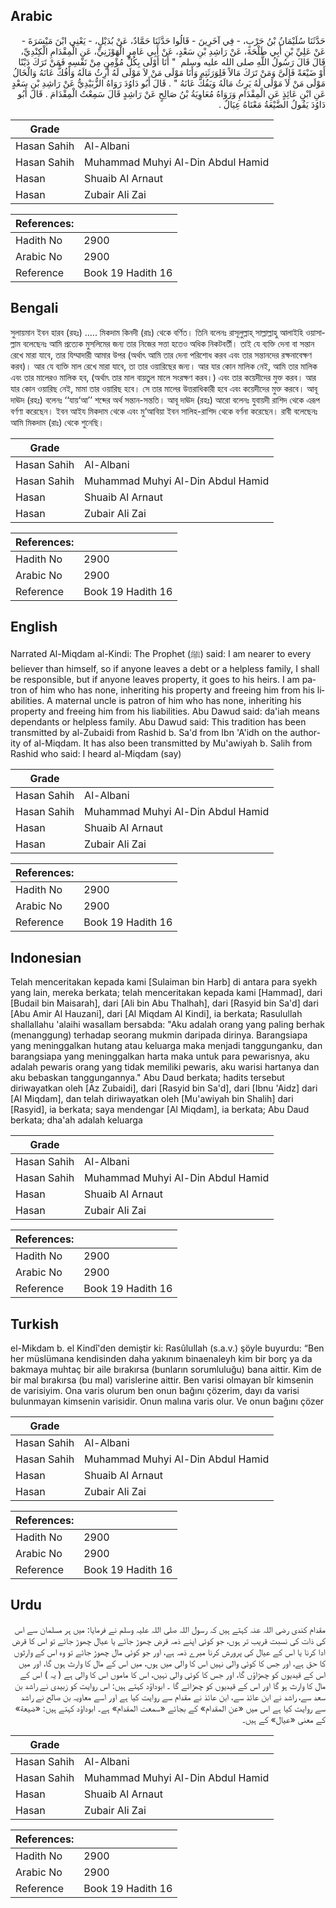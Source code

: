 ## Arabic


<div dir="rtl" lang="ar" style={{fontSize:'larger',backgroundColor:'#f8f9fa',padding:20}}>
حَدَّثَنَا سُلَيْمَانُ بْنُ حَرْبٍ، - فِي آخَرِينَ - قَالُوا حَدَّثَنَا حَمَّادٌ، عَنْ بُدَيْلٍ، - يَعْنِي ابْنَ مَيْسَرَةَ - عَنْ عَلِيِّ بْنِ أَبِي طَلْحَةَ، عَنْ رَاشِدِ بْنِ سَعْدٍ، عَنْ أَبِي عَامِرٍ الْهَوْزَنِيِّ، عَنِ الْمِقْدَامِ الْكِنْدِيِّ، قَالَ قَالَ رَسُولُ اللَّهِ صلى الله عليه وسلم ‏ "‏ أَنَا أَوْلَى بِكُلِّ مُؤْمِنٍ مِنْ نَفْسِهِ فَمَنْ تَرَكَ دَيْنًا أَوْ ضَيْعَةً فَإِلَىَّ وَمَنْ تَرَكَ مَالاً فَلِوَرَثَتِهِ وَأَنَا مَوْلَى مَنْ لاَ مَوْلَى لَهُ أَرِثُ مَالَهُ وَأَفُكُّ عَانَهُ وَالْخَالُ مَوْلَى مَنْ لاَ مَوْلَى لَهُ يَرِثُ مَالَهُ وَيَفُكُّ عَانَهُ ‏"‏ ‏.‏ قَالَ أَبُو دَاوُدَ رَوَاهُ الزُّبَيْدِيُّ عَنْ رَاشِدِ بْنِ سَعْدٍ عَنِ ابْنِ عَائِذٍ عَنِ الْمِقْدَامِ وَرَوَاهُ مُعَاوِيَةُ بْنُ صَالِحٍ عَنْ رَاشِدٍ قَالَ سَمِعْتُ الْمِقْدَامَ ‏.‏ قَالَ أَبُو دَاوُدَ يَقُولُ الضَّيْعَةُ مَعْنَاهُ عِيَالٌ ‏.‏
</div>
<div style={{backgroundColor:'#f8f9fa',padding:20, marginBottom: 10}}><table> <thead> <tr> <th>Grade</th> <th></th> </tr> </thead> <tbody> <tr><td>Hasan Sahih</td><td>Al-Albani</td></tr><tr><td>Hasan Sahih</td><td>Muhammad Muhyi Al-Din Abdul Hamid</td></tr><tr><td>Hasan</td><td>Shuaib Al Arnaut</td></tr><tr><td>Hasan</td><td>Zubair Ali Zai</td></tr></tbody></table><table> <thead> <tr> <th>References:</th> <th></th> </tr> </thead> <tbody><tr><td>Hadith No</td><td>2900</td></tr><tr><td>Arabic No</td><td>2900</td></tr><tr><td>Reference</td><td>Book 19 Hadith 16</td></tr></tbody></table></div>

## Bengali


<div dir="ltr" lang="bn" style={{fontSize:'larger',backgroundColor:'#f8f9fa',padding:20}}>
সুলায়মান ইবন হারব (রহঃ) ..... মিকদাম কিনদী (রাঃ) থেকে বর্ণিত। তিনি বলেনঃ রাসূলুল্লাহ্ সাল্লাল্লাহু আলাইহি ওয়াসাল্লাম বলেছেনঃ আমি প্রত্যেক মুসলিমের জন্য তার নিজের সত্তা হতেও অধিক নিকটবর্তী। তাই যে ব্যক্তি দেনা বা সন্তান রেখে মারা যাবে, তার যিম্মাদারী আমার উপর (অর্থাৎ আমি তার দেনা পরিশোধ করব এবং তার সন্তানদের রক্ষনাবেক্ষণ করব)। আর যে ব্যক্তি মাল রেখে মারা যাবে, তা তার ওয়ারিছের জন্য। আর যার কোন মালিক নেই, আমি তার মালিক এবং তার মালেরও মালিক হব, (অর্থাৎ তার মাল বায়তুল মালে সংরক্ষণ করব।) এবং তার কয়েদীদের মুক্ত করব। আর যার কোন ওয়ারিছ নেই, মামা তার ওয়ারিছ হবে। সে তার মালের উত্তরাধিকারী হবে এবং কয়েদীদের মুক্ত করবে। আবূ দাঊদ (রহঃ) বলেনঃ ‘‘যায়‘আ’’ শব্দের অর্থ সন্তান-সন্ততি। আবূ দাঊদ (রহঃ) আরো বলেনঃ যুবায়দী রাশিদ থেকে এরূপ বর্ণণা করেছেন। ইবন আইয মিকদাম থেকে এবং মু‘আবিয়া ইবন সালিহ-রাশিদ থেকে বর্ণনা করেছেন। রাবী বলেছেনঃ আমি মিকদাম (রাঃ) থেকে শুনেছি।
</div>
<div style={{backgroundColor:'#f8f9fa',padding:20, marginBottom: 10}}><table> <thead> <tr> <th>Grade</th> <th></th> </tr> </thead> <tbody> <tr><td>Hasan Sahih</td><td>Al-Albani</td></tr><tr><td>Hasan Sahih</td><td>Muhammad Muhyi Al-Din Abdul Hamid</td></tr><tr><td>Hasan</td><td>Shuaib Al Arnaut</td></tr><tr><td>Hasan</td><td>Zubair Ali Zai</td></tr></tbody></table><table> <thead> <tr> <th>References:</th> <th></th> </tr> </thead> <tbody><tr><td>Hadith No</td><td>2900</td></tr><tr><td>Arabic No</td><td>2900</td></tr><tr><td>Reference</td><td>Book 19 Hadith 16</td></tr></tbody></table></div>

## English


<div dir="ltr" lang="en" style={{fontSize:'larger',backgroundColor:'#f8f9fa',padding:20}}>
Narrated Al-Miqdam al-Kindi: The Prophet (ﷺ) said: I am nearer to every believer than himself, so if anyone leaves a debt or a helpless family, I shall be responsible, but if anyone leaves property, it goes to his heirs. I am patron of him who has none, inheriting his property and freeing him from his liabilities. A maternal uncle is patron of him who has none, inheriting his property and freeing him from his liabilities. Abu Dawud said: da'iah means dependants or helpless family. Abu Dawud said: This tradition has been transmitted by al-Zubaidi from Rashid b. Sa'd from Ibn 'A'idh on the authority of al-Miqdam. It has also been transmitted by Mu'awiyah b. Salih from Rashid who said: I heard al-Miqdam (say)
</div>
<div style={{backgroundColor:'#f8f9fa',padding:20, marginBottom: 10}}><table> <thead> <tr> <th>Grade</th> <th></th> </tr> </thead> <tbody> <tr><td>Hasan Sahih</td><td>Al-Albani</td></tr><tr><td>Hasan Sahih</td><td>Muhammad Muhyi Al-Din Abdul Hamid</td></tr><tr><td>Hasan</td><td>Shuaib Al Arnaut</td></tr><tr><td>Hasan</td><td>Zubair Ali Zai</td></tr></tbody></table><table> <thead> <tr> <th>References:</th> <th></th> </tr> </thead> <tbody><tr><td>Hadith No</td><td>2900</td></tr><tr><td>Arabic No</td><td>2900</td></tr><tr><td>Reference</td><td>Book 19 Hadith 16</td></tr></tbody></table></div>

## Indonesian


<div dir="ltr" lang="id" style={{fontSize:'larger',backgroundColor:'#f8f9fa',padding:20}}>
Telah menceritakan kepada kami [Sulaiman bin Harb] di antara para syekh yang lain, mereka berkata; telah menceritakan kepada kami [Hammad], dari [Budail bin Maisarah], dari [Ali bin Abu Thalhah], dari [Rasyid bin Sa'd] dari [Abu Amir Al Hauzani], dari [Al Miqdam Al Kindi], ia berkata; Rasulullah shallallahu 'alaihi wasallam bersabda: "Aku adalah orang yang paling berhak (menanggung) terhadap seorang mukmin daripada dirinya. Barangsiapa yang meninggalkan hutang atau keluarga maka menjadi tanggunganku, dan barangsiapa yang meninggalkan harta maka untuk para pewarisnya, aku adalah pewaris orang yang tidak memiliki pewaris, aku warisi hartanya dan aku bebaskan tanggungannya." Abu Daud berkata; hadits tersebut diriwayatkan oleh [Az Zubaidi], dari [Rasyid bin Sa'd], dari [Ibnu 'Aidz] dari [Al Miqdam], dan telah diriwayatkan oleh [Mu'awiyah bin Shalih] dari [Rasyid], ia berkata; saya mendengar [Al Miqdam], ia berkata; Abu Daud berkata; dha'ah adalah keluarga
</div>
<div style={{backgroundColor:'#f8f9fa',padding:20, marginBottom: 10}}><table> <thead> <tr> <th>Grade</th> <th></th> </tr> </thead> <tbody> <tr><td>Hasan Sahih</td><td>Al-Albani</td></tr><tr><td>Hasan Sahih</td><td>Muhammad Muhyi Al-Din Abdul Hamid</td></tr><tr><td>Hasan</td><td>Shuaib Al Arnaut</td></tr><tr><td>Hasan</td><td>Zubair Ali Zai</td></tr></tbody></table><table> <thead> <tr> <th>References:</th> <th></th> </tr> </thead> <tbody><tr><td>Hadith No</td><td>2900</td></tr><tr><td>Arabic No</td><td>2900</td></tr><tr><td>Reference</td><td>Book 19 Hadith 16</td></tr></tbody></table></div>

## Turkish


<div dir="ltr" lang="tr" style={{fontSize:'larger',backgroundColor:'#f8f9fa',padding:20}}>
el-Mikdam b. el Kindî'den demiştir ki: Rasûlullah (s.a.v.) şöyle buyurdu: “Ben her müslümana kendisinden daha yakınım binaenaleyh kim bir borç ya da bakmaya muhtaç bir aile bırakırsa (bunların sorumluluğu) bana aittir. Kim de bir mal bırakırsa (bu mal) varislerine aittir. Ben varisi olmayan bîr kimsenin de varisiyim. Ona varis olurum ben onun bağını çözerim, dayı da varisi bulunmayan kimsenin varisidir. Onun malına varis olur. Ve onun bağını çözer
</div>
<div style={{backgroundColor:'#f8f9fa',padding:20, marginBottom: 10}}><table> <thead> <tr> <th>Grade</th> <th></th> </tr> </thead> <tbody> <tr><td>Hasan Sahih</td><td>Al-Albani</td></tr><tr><td>Hasan Sahih</td><td>Muhammad Muhyi Al-Din Abdul Hamid</td></tr><tr><td>Hasan</td><td>Shuaib Al Arnaut</td></tr><tr><td>Hasan</td><td>Zubair Ali Zai</td></tr></tbody></table><table> <thead> <tr> <th>References:</th> <th></th> </tr> </thead> <tbody><tr><td>Hadith No</td><td>2900</td></tr><tr><td>Arabic No</td><td>2900</td></tr><tr><td>Reference</td><td>Book 19 Hadith 16</td></tr></tbody></table></div>

## Urdu


<div dir="rtl" lang="ur" style={{fontSize:'larger',backgroundColor:'#f8f9fa',padding:20}}>
مقدام کندی رضی اللہ عنہ کہتے ہیں کہ رسول اللہ صلی اللہ علیہ وسلم نے فرمایا: میں ہر مسلمان سے اس کی ذات کی نسبت قریب تر ہوں، جو کوئی اپنے ذمہ قرض چھوڑ جائے یا عیال چھوڑ جائے تو اس کا قرض ادا کرنا یا اس کے عیال کی پرورش کرنا میرے ذمہ ہے، اور جو کوئی مال چھوڑ جائے تو وہ اس کے وارثوں کا حق ہے، اور جس کا کوئی والی نہیں اس کا والی میں ہوں، میں اس کے مال کا وارث ہوں گا، اور میں اس کے قیدیوں کو چھڑاؤں گا، اور جس کا کوئی والی نہیں، اس کا ماموں اس کا والی ہے ( یہ ) اس کے مال کا وارث ہو گا اور اس کے قیدیوں کو چھڑائے گا ۔ ابوداؤد کہتے ہیں: اس روایت کو زبیدی نے راشد بن سعد سے، راشد نے ابن عائذ سے، ابن عائذ نے مقدام سے روایت کیا ہے اور اسے معاویہ بن صالح نے راشد سے روایت کیا ہے اس میں «عن المقدام» کے بجائے «سمعت المقدام» ہے۔ ابوداؤد کہتے ہیں: «ضيعة» کے معنی «عیال» کے ہیں۔
</div>
<div style={{backgroundColor:'#f8f9fa',padding:20, marginBottom: 10}}><table> <thead> <tr> <th>Grade</th> <th></th> </tr> </thead> <tbody> <tr><td>Hasan Sahih</td><td>Al-Albani</td></tr><tr><td>Hasan Sahih</td><td>Muhammad Muhyi Al-Din Abdul Hamid</td></tr><tr><td>Hasan</td><td>Shuaib Al Arnaut</td></tr><tr><td>Hasan</td><td>Zubair Ali Zai</td></tr></tbody></table><table> <thead> <tr> <th>References:</th> <th></th> </tr> </thead> <tbody><tr><td>Hadith No</td><td>2900</td></tr><tr><td>Arabic No</td><td>2900</td></tr><tr><td>Reference</td><td>Book 19 Hadith 16</td></tr></tbody></table></div>